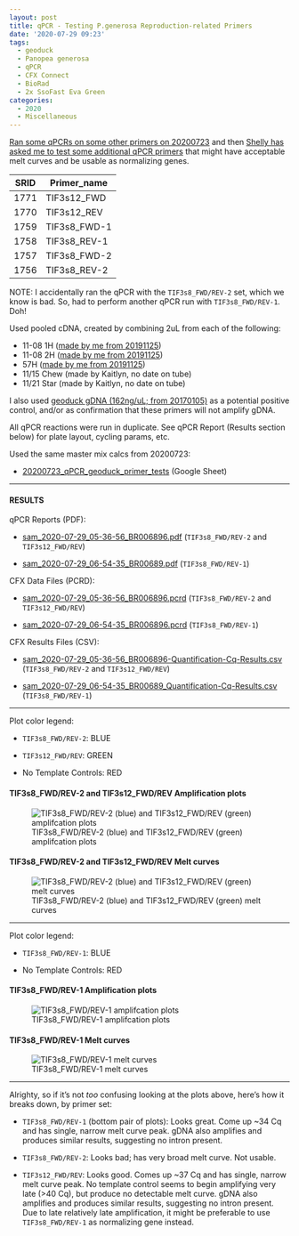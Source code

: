 ```yaml
---
layout: post
title: qPCR - Testing P.generosa Reproduction-related Primers
date: '2020-07-29 09:23'
tags:
  - geoduck
  - Panopea generosa
  - qPCR
  - CFX Connect
  - BioRad
  - 2x SsoFast Eva Green
categories:
  - 2020
  - Miscellaneous
---
```

[Ran some qPCRs on some other primers on 20200723](https://robertslab.github.io/sams-notebook/2020/07/23/qPCR-Testing-P.generosa-Reproduction-related-Primers.html) and then [Shelly has asked me to test some additional qPCR primers](https://github.com/RobertsLab/resources/issues/970) that might have acceptable melt curves and be usable as normalizing genes.


| SRID | Primer_name  |
|------|--------------|
| 1771 | TIF3s12_FWD  |
| 1770 | TIF3s12_REV  |
| 1759 | TIF3s8_FWD-1 |
| 1758 | TIF3s8_REV-1 |
| 1757 | TIF3s8_FWD-2 |
| 1756 | TIF3s8_REV-2 |

NOTE: I accidentally ran the qPCR with the `TIF3s8_FWD/REV-2` set, which we know is bad. So, had to perform another qPCR run with `TIF3s8_FWD/REV-1`. Doh!



Used pooled cDNA, created by combining 2uL from each of the following:

- 11-08 1H ([made by me from 20191125](https://robertslab.github.io/sams-notebook/2019/11/26/Reverse-Transcription-P.generosa-DNased-Hemolypmh-and-Hemocyte-RNA-from-20191125.html))
- 11-08 2H ([made by me from 20191125](https://robertslab.github.io/sams-notebook/2019/11/26/Reverse-Transcription-P.generosa-DNased-Hemolypmh-and-Hemocyte-RNA-from-20191125.html))
- 57H ([made by me from 20191125](https://robertslab.github.io/sams-notebook/2019/11/26/Reverse-Transcription-P.generosa-DNased-Hemolypmh-and-Hemocyte-RNA-from-20191125.html))
- 11/15 Chew (made by Kaitlyn, no date on tube)
- 11/21 Star (made by Kaitlyn, no date on tube)

I also used [geoduck gDNA (162ng/uL; from 20170105)](https://robertslab.github.io/sams-notebook/2017/01/05/dna-isolation-geoduck-gdna-for-illumina-initiated-sequencing-project.html) as a potential positive control, and/or as confirmation that these primers will not amplify gDNA.

All qPCR reactions were run in duplicate. See qPCR Report (Results section below) for plate layout, cycling params, etc.


Used the same master mix calcs from 20200723:

- [20200723_qPCR_geoduck_primer_tests](https://docs.google.com/spreadsheets/d/1DiZT-APed-cS99TYjaNbN5sc1bbdyokUit8zfvUuqjs/edit?usp=sharing) (Google Sheet)


---

#### RESULTS

qPCR Reports (PDF):

- [sam_2020-07-29_05-36-56_BR006896.pdf](https://owl.fish.washington.edu/Athaliana/qPCR_data/qPCR_reports/sam_2020-07-29_05-36-56_BR006896.pdf) (`TIF3s8_FWD/REV-2` and `TIF3s12_FWD/REV`)

- [sam_2020-07-29_06-54-35_BR00689.pdf](https://owl.fish.washington.edu/Athaliana/qPCR_data/qPCR_reports/sam_2020-07-29_06-54-35_BR00689.pdf) (`TIF3s8_FWD/REV-1`)

CFX Data Files (PCRD):

- [sam_2020-07-29_05-36-56_BR006896.pcrd](https://owl.fish.washington.edu/scaphapoda/qPCR_data/cfx_connect_data/sam_2020-07-29_05-36-56_BR006896.pcrd) (`TIF3s8_FWD/REV-2` and `TIF3s12_FWD/REV`)

- [sam_2020-07-29_06-54-35_BR006896.pcrd](https://owl.fish.washington.edu/scaphapoda/qPCR_data/cfx_connect_data/sam_2020-07-29_06-54-35_BR006896.pcrd) (`TIF3s8_FWD/REV-1`)

CFX Results Files (CSV):

- [sam_2020-07-29_05-36-56_BR006896-Quantification-Cq-Results.csv](https://owl.fish.washington.edu/Athaliana/qPCR_data/sam_2020-07-29_05-36-56_BR006896-Quantification-Cq-Results.csv) (`TIF3s8_FWD/REV-2` and `TIF3s12_FWD/REV`)

- [sam_2020-07-29_06-54-35_BR00689_Quantification-Cq-Results.csv](https://owl.fish.washington.edu/Athaliana/qPCR_data/sam_2020-07-29_06-54-35_BR00689_Quantification-Cq-Results.csv) (`TIF3s8_FWD/REV-1`)


---

Plot color legend:

- `TIF3s8_FWD/REV-2`: BLUE

- `TIF3s12_FWD/REV`: GREEN

- No Template Controls: RED


#### TIF3s8_FWD/REV-2 and TIF3s12_FWD/REV Amplification plots

![TIF3s8_FWD/REV-2 (blue) and TIF3s12_FWD/REV (green) amplifcation plots](https://owl.fish.washington.edu/Athaliana/qPCR_data/sam_2020-07-29%2005-36-56_BR006896_amp_plots.png)

#### TIF3s8_FWD/REV-2 and TIF3s12_FWD/REV Melt curves
![TIF3s8_FWD/REV-2 (blue) and TIF3s12_FWD/REV (green) melt curves](https://owl.fish.washington.edu/Athaliana/qPCR_data/sam_2020-07-29%2005-36-56_BR006896_melt_plots.png)

---

Plot color legend:

- `TIF3s8_FWD/REV-1`: BLUE

- No Template Controls: RED

#### TIF3s8_FWD/REV-1 Amplification plots

![TIF3s8_FWD/REV-1 amplifcation plots](https://owl.fish.washington.edu/Athaliana/qPCR_data/sam_2020-07-29_06-54-35_BR006896_amp_plots.png)

#### TIF3s8_FWD/REV-1 Melt curves
![TIF3s8_FWD/REV-1 melt curves](https://owl.fish.washington.edu/Athaliana/qPCR_data/sam_2020-07-29_06-54-35_BR00689_melt_plots.png)

---

Alrighty, so if it's not _too_ confusing looking at the plots above, here's how it breaks down, by primer set:

- `TIF3s8_FWD/REV-1` (bottom pair of plots): Looks great. Come up ~34 Cq and has single, narrow melt curve peak. gDNA also amplifies and produces similar results, suggesting no intron present.

- `TIF3s8_FWD/REV-2`: Looks bad; has very broad melt curve. Not usable.

- `TIF3s12_FWD/REV`: Looks good. Comes up ~37 Cq and has single, narrow melt curve peak. No template control seems to begin amplifying very late (>40 Cq), but produce no detectable melt curve. gDNA also amplifies and produces similar results, suggesting no intron present. Due to late relatively late amplification, it might be preferable to use `TIF3s8_FWD/REV-1` as normalizing gene instead.
